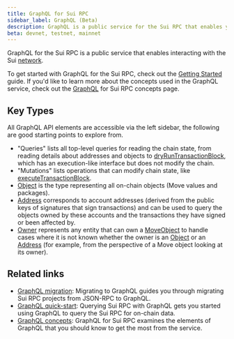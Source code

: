 ```yaml
---
title: GraphQL for Sui RPC
sidebar_label: GraphQL (Beta)
description: GraphQL is a public service for the Sui RPC that enables you to efficiently interact with the Sui network.
beta: devnet, testnet, mainnet
---
```


GraphQL for the Sui RPC is a public service that enables interacting with the Sui [network](https://sui.io/networkinfo).

To get started with GraphQL for the Sui RPC, check out the [Getting Started](../guides/developer/getting-started/graphql-rpc.mdx) guide. If you'd like to learn more about the concepts used in the GraphQL service, check out the [GraphQL](../concepts/graphql-rpc.mdx) for Sui RPC concepts page.

## Key Types

All GraphQL API elements are accessible via the left sidebar, the following are good starting points to explore from.

- "Queries" lists all top-level queries for reading the chain state, from reading details about addresses and objects to <a href="/references/sui-api/sui-graphql/reference/api/queries/dry-run-transaction-block" data-noBrokenLinkCheck='true'>dryRunTransactionBlock</a>, which has an execution-like interface but does not modify the chain.
- "Mutations" lists operations that can modify chain state, like <a href="/references/sui-api/sui-graphql/reference/api/mutations/execute-transaction-block" data-noBrokenLinkCheck='true'>executeTransactionBlock</a>.
- <a href="/references/sui-api/sui-graphql/reference/types/objects/object" data-noBrokenLinkCheck='true'>Object</a> is the type representing all on-chain objects (Move values and packages).
- <a href="/references/sui-api/sui-graphql/reference/types/objects/address" data-noBrokenLinkCheck='true'>Address</a> corresponds to account addresses (derived from the public keys of signatures that sign transactions) and can be used to query the objects owned by these accounts and the transactions they have signed or been affected by.
- <a href="/references/sui-api/sui-graphql/reference/types/objects/owner" data-noBrokenLinkCheck='true'>Owner</a> represents any entity that can own a <a href="/references/sui-api/sui-graphql/reference/types/objects/move-object" data-noBrokenLinkCheck='true'>MoveObject</a> to handle cases where it is not known whether the owner is an <a href="/references/sui-api/sui-graphql/reference/types/objects/object" data-noBrokenLinkCheck='true'>Object</a> or an <a href="/references/sui-api/sui-graphql/reference/types/objects/address" data-noBrokenLinkCheck='true'>Address</a> (for example, from the perspective of a Move object looking at its owner).

## Related links

- [GraphQL migration](../guides/developer/advanced/graphql-migration.mdx): Migrating to GraphQL guides you through migrating Sui RPC projects from JSON-RPC to GraphQL.  
- [GraphQL quick-start](../guides/developer/getting-started/graphql-rpc.mdx): Querying Sui RPC with GraphQL gets you started using GraphQL to query the Sui RPC for on-chain data.
- [GraphQL concepts](../concepts/graphql-rpc.mdx): GraphQL for Sui RPC examines the elements of GraphQL that you should know to get the most from the service.

